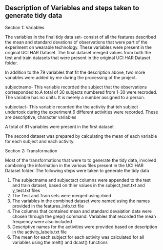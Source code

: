 
## Description of Variables and steps taken to generate tidy data 

Section 1: Variables 

The variables in the final tidy data set- consist of all the features described the mean and standard devations of observations that were part of the experiment on wearable technology. These variables were present in the original UCI HAR Dataset. The final dataset merged values from both the test and train datasets that were present in the original UCI HAR Dataset folder. 

In addition to the 79 variables that fit the description above, two more variables were added by me during the processing of the project. 

subjectname- This variable recorded the subject that the observations corresponded to.A total of 30 subjects numbered from 1-30 were recroded. The variable has no units. It is merely a number assigned to a person. 

subjectact- This variable recorded the the activity that teh subject undertook during the experiment.6 different activities were recorded. These are descriptive, character variables

A total of 81 variables were present in the first dataset 

The second dataset was prepared by calculating the mean of each variable for each subject and each activity. 


Section 2: Transformation

Most of the transformations that were to to generate the tidy data, involved combining the information in the various files present in the UCI HAR Dataset folder. The following steps were taken to generate the tidy data 

1. The subjectname and subjectact columns were appended to the test and train dataset, based on thier values in the subject_test.txt and y_test.txt files 
2. The Test and Train sets were merged using rbind 
3. The variables in the combined dataset were named using the names provided in the features_info.txt file 
4. The columns that contained mean and standard devaiation data were chosen through the grep() command. Variables that recorded the mean frequency were also included 
5. Descriptive names for the activities were provided based on description in the activity_labels.txt file
6. The mean for each subject for each activity was calculated for all variables using the melt() and dcast() functions

